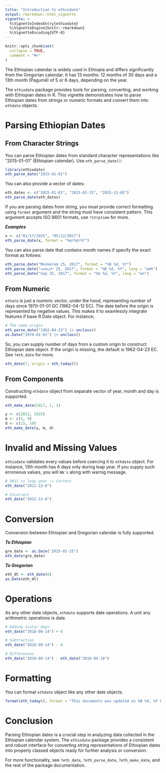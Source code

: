 ```yaml
---
title: "Introduction to ethiodate"
output: rmarkdown::html_vignette
vignette: >
  %\VignetteIndexEntry{ethiodate}
  %\VignetteEngine{knitr::rmarkdown}
  %\VignetteEncoding{UTF-8}
---
```


```r
knitr::opts_chunk$set(
  collapse = TRUE,
  comment = "#>"
)
```


The Ethiopian calendar is widely used in Ethiopia and differs significantly from the Gregorian calendar. It has 13 months: 12 months of 30 days and a 13th month (Pagumē) of 5 or 6 days, depending on the year.

The `ethiodate` package provides tools for parsing, converting, and working with Ethiopian dates in R. This vignette demonstrates how to parse Ethiopian dates from strings or numeric formats and convert them into `ethdate` objects.


# Parsing Ethiopian Dates

## From Character Strings

You can parse Ethiopian dates from standard character representations like "2015-01-01" (Ethiopian calendar). Use `eth_parse_date()`:


```r
library(ethiodate)
eth_parse_date("2015-01-01")
```

You can also provide a vector of dates:


```r
eth_dates <- c("2015-01-01", "2015-02-15", "2015-13-05")
eth_parse_date(eth_dates)
```

If you are parsing dates from string, you must provide correct formatting using `format` argument and the string must have consistent pattern. This argument accepts ISO 8601 formats, use `?strptime` for more.

***Examples***

```r
x <- c("01/17/2025", "05/12/2017")
eth_parse_date(x, format = "%m/%d/%Y")
```

You can also parse date that contains month names if specify the exact format as follows:

```r
eth_parse_date("Meskerem 25, 2017", format = "%B %d, %Y")
eth_parse_date("መስከረም 25, 2017", format = "%B %d, %Y", lang = "amh")
eth_parse_date("Sep 25, 2017", format = "%b %d, %Y", lang = "en")
```


## From Numeric

`ethate` is just a numeric vector, under the hood, representing number of days since 1970-01-01 GC (1962-04-12 EC). The date before the origin is represented by negative values. This makes it to seamlessly integrate features if base R Date object. For instance;


```r
# The same origin
eth_parse_date("1962-04-23") |> unclass()
as.Date("1970-01-01") |> unclass()
```

So, you can supply number of days from a custom origin to construct Ethiopian date object. If the origin is missing, the default is 1962-04-23 EC. See `?eth_date` for more.

```r
eth_date(7, origin = eth_today())
```

## From Components

Constructing `ethdate` object from separate vector of year, month and day is supported.

```r
eth_make_date(2017, 1, 1)

y <- c(2022, 2025)
m <- c(5, 9)
d <- c(15, 19)
eth_make_date(y, m, d)

```

# Invalid and Missing Values

`ethiodate` validates every values before coercing it to `ethdate` object. For instance, 13th month has 6 days only during leap year. If you supply such erroneous values, you will `NA's` along with warnig message.

```r
# 2011 is leap year -> Correct
eth_date("2011-13-6")

# Incorrect
eth_date("2012-13-6")
```

# Conversion

Conversion between Ethiopian and Gregorian calendar is fully supported. 

***To Ethiopian***

```r
gre_date <- as.Date("2025-01-15")
eth_date(gre_date)
```

***To Gregorian***

```r
eth_dt <- eth_date(0)
as.Date(eth_dt)
```


# Operations

As any other date objects, `ethdate` supports date operations. A unit any arithmetric operations is date. 

```r
# Adding scalar days
eth_date("2010-09-14") + 6

# Subtraction
eth_date("2010-09-14") - 6

# Differences
eth_date("2010-09-14") - eth_date("2010-09-10")

```

# Formatting

You can format `ethdate` object like any other date objects. 

```r
format(eth_today(), format = "This documents was updated on %B %d, %Y EC.")
```


# Conclusion

Parsing Ethiopian dates is a crucial step in analyzing data collected in the Ethiopian calendar system. The `ethiodate` package provides a consistent and robust interface for converting string representations of Ethiopian dates into properly classed objects ready for further analysis or conversion.

For more functionality, see `?eth_date`, `?eth_parse_date`, `?eth_make_date`, and the rest of the package documentation.



